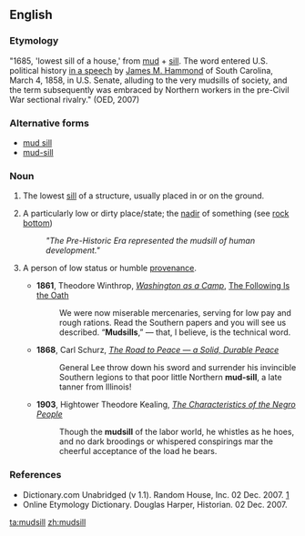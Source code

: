 ==English==

===Etymology===
"1685, 'lowest sill of a house,' from [[mud]] + [[sill]]. The word entered U.S. political history [[s:The 'Mudsill' Theory|in a speech]] by [[w:James Henry Hammond|James M. Hammond]] of South Carolina, March 4, 1858, in U.S. Senate, alluding to the very mudsills of society, and the term subsequently was embraced by Northern workers in the pre-Civil War sectional rivalry." (OED, 2007)

===Alternative forms===
* [[mud sill]]
* [[mud-sill]]

===Noun===
{{en-noun}}

# The lowest [[sill]] of a structure, usually placed in or on the ground.
# {{context|figuratively}} A particularly low or dirty place/state; the [[nadir]] of something (see [[rock bottom]])
#: ''"The Pre-Historic Era represented the mudsill of human development."''
# {{context|dated}} A person of low status or humble [[provenance]].
#*'''1861''', Theodore Winthrop, ''[[s:Washington as a Camp|Washington as a Camp]]'', [[s:Washington as a Camp/The Following Is the Oath|The Following Is the Oath]]
#*:We were now miserable mercenaries, serving for low pay and rough rations. Read the Southern papers and you will see us described. “'''Mudsills''',” — that, I believe, is the technical word.
#*'''1868''', Carl Schurz, ''[[s:The Road to Peace — a Solid, Durable Peace|The Road to Peace — a Solid, Durable Peace]]''
#*:General Lee throw down his sword and surrender his invincible Southern legions to that poor little Northern '''mud-sill''', a late tanner from Illinois!
#*'''1903''', Hightower Theodore Kealing, ''[[s:The Characteristics of the Negro People|The Characteristics of the Negro People]]''
#*:Though the '''mudsill''' of the labor world, he whistles as he hoes, and no dark broodings or whispered conspirings mar the cheerful acceptance of the load he bears.

===References===
* Dictionary.com Unabridged (v 1.1). Random House, Inc. 02 Dec. 2007. [http://dictionary.reference.com/browse/mudsill]
* Online Etymology Dictionary. Douglas Harper, Historian. 02 Dec. 2007.

[[ta:mudsill]]
[[zh:mudsill]]